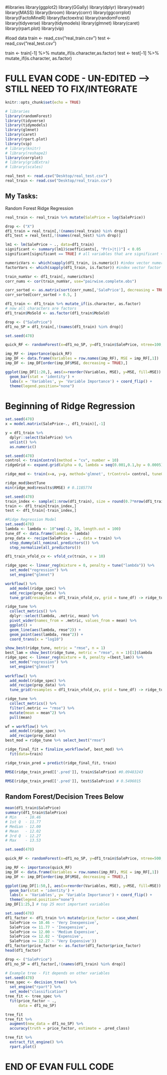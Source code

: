 #libraries
library(ggplot2)
library(GGally)
library(dplyr)
library(readr)
library(MASS)
library(broom)
library(corrr)
library(ggcorrplot)
library(FactoMineR)
library(factoextra)
library(randomForest)
library(tidyverse)
library(tidymodels)
library(glmnet)
library(caret)
library(rpart.plot)
library(vip)



#load data
train <- read_csv("real_train.csv")
test <- read_csv("real_test.csv")

train <- train[-1] %>% mutate_if(is.character,as.factor) 
test <- test[-1] %>% mutate_if(is.character, as.factor)



# FULL EVAN CODE - UN-EDITED --> STILL NEED TO FIX/INTEGRATE

```r
knitr::opts_chunk$set(echo = TRUE)
```


```r
# libraries
library(randomForest)
library(tidyverse) 
library(tidymodels)
library(glmnet)
library(caret)
library(rpart.plot)
library(vip)
# library(knitr)
# library(reshape2)
library(corrplot)
# library(gridExtra)
# library(scales)
```

```r
real_test <- read.csv("Desktop/real_test.csv")
real_train <- read.csv("Desktop/real_train.csv")
```

## My Tasks:
Random Forest
Ridge Regression

```r
real_train <- real_train %>% mutate(SalePrice = log(SalePrice))
```

```r
drop <- ("X")
df1_train = real_train[,!(names(real_train) %in% drop)]
df1_test = real_test[,!(names(real_test) %in% drop)]
```


```r
lm1 <- lm(SalePrice ~ ., data=df1_train)
significant <- summary(lm1)$coefficients[, "Pr(>|t|)"] < 0.05
significant[significant == TRUE] # all variables that are significant < 0.05 in basic lm
```


```r
numericVars <- which(sapply(df1_train, is.numeric)) #index vector numeric variables
factorVars <- which(sapply(df1_train, is.factor)) #index vector factor variables
```

```r
train_numVar <- df1_train[, numericVars]
corr_nums <- cor(train_numVar, use="pairwise.complete.obs")

corr_sorted <- as.matrix(sort(corr_nums[,'SalePrice'], decreasing = TRUE))
corr_sorted[corr_sorted > 0.5, ]
```

```r
df1_train <- df1_train %>% mutate_if(is.character, as.factor)
# now all characters are factors
df1_train$MoSold <- as.factor(df1_train$MoSold)
```

```r
drop <- ("SalePrice")
df1_no_SP = df1_train[,!(names(df1_train) %in% drop)]
```

```r
set.seed(478)

quick_RF <- randomForest(x=df1_no_SP, y=df1_train$SalePrice, ntree=100,importance=TRUE)

imp_RF <- importance(quick_RF)
imp_DF <- data.frame(Variables = row.names(imp_RF), MSE = imp_RF[,1])
imp_DF <- imp_DF[order(imp_DF$MSE, decreasing = TRUE),]

ggplot(imp_DF[1:20,], aes(x=reorder(Variables, MSE), y=MSE, fill=MSE)) + 
  geom_bar(stat = 'identity') + 
  labs(x = 'Variables', y= 'Variable Importance') + coord_flip() + 
  theme(legend.position="none")

```

# Beginning of Ridge Regression
```r
set.seed(478)
x = model.matrix(SalePrice~., df1_train)[,-1]

y = df1_train %>%
  dplyr::select(SalePrice) %>%
  unlist() %>%
  as.numeric()
```

```r
set.seed(478)
control <- trainControl(method = "cv", number = 10)
ridgeGrid <- expand.grid(alpha = 0, lambda = seq(0.001,0.1,by = 0.0005))

ridge_mod <- train(x=x, y=y, method='glmnet', trControl= control, tuneGrid=ridgeGrid) 

ridge_mod$bestTune
min(ridge_mod$results$RMSE) # 0.1185774
```

```r
set.seed(478)
train_index <- sample(1:nrow(df1_train), size = round(0.7*nrow(df1_train)), replace = FALSE)
train <- df1_train[train_index,]
test <- df1_train[-train_index,]
```

```r
#Ridge Regression Model
set.seed(478)
lambda <- lambda <- 10^seq(-2, 10, length.out = 100)
tune_df <- data.frame(lambda = lambda)
prep_data <- recipe(SalePrice ~ ., data = train) %>%
  step_dummy(all_nominal_predictors()) %>%
  step_normalize(all_predictors())

df1_train_vfold_cv <- vfold_cv(train, v = 10)

ridge_spec <- linear_reg(mixture = 0, penalty = tune("lambda")) %>%
  set_mode("regression") %>%
  set_engine("glmnet")

workflow() %>%
  add_model(ridge_spec) %>%
  add_recipe(prep_data) %>%
  tune_grid(resamples = df1_train_vfold_cv, grid = tune_df) -> ridge_tune

ridge_tune %>%
  collect_metrics() %>%
  dplyr::select(lambda, .metric, mean) %>%
  pivot_wider(names_from = .metric, values_from = mean) %>%
  ggplot() +
  geom_line(aes(lambda, rmse^2)) +
  geom_point(aes(lambda, rmse^2)) +
  coord_trans(x = "log10")

show_best(ridge_tune, metric = "rmse", n = 1)
best_lam = show_best(ridge_tune, metric = "rmse", n = 1)[1]$lambda
ridge_spec <- linear_reg(mixture = 0, penalty =(best_lam)) %>%
  set_mode("regression") %>%
  set_engine("glmnet")
  
workflow() %>%
  add_model(ridge_spec) %>%
  add_recipe(prep_data) %>%
  tune_grid(resamples = df1_train_vfold_cv, grid = tune_df) -> ridge_tune

ridge_tune %>%
  collect_metrics() %>%
  filter(.metric == "rmse") %>%
  mutate(mean = mean^2) %>%
  pull(mean)

wf = workflow() %>%
  add_model(ridge_spec) %>%
  add_recipe(prep_data)
best_mod = ridge_tune %>% select_best("rmse")

ridge_final_fit = finalize_workflow(wf, best_mod) %>%
  fit(data=train)
```

```r
ridge_train_pred = predict(ridge_final_fit, train)

RMSE(ridge_train_pred[['.pred']], train$SalePrice) #0.09483243

RMSE(ridge_train_pred[['.pred']], test$SalePrice) # 0.5496015
```



## Random Forest/Decision Trees Below
```r
mean(df1_train$SalePrice)
summary(df1_train$SalePrice)
# Min    - 10.46
# 1st Q  - 11.77
# Median - 12.00
# Mean   - 12.02
# 3rd Q  - 12.27
# Max    - 13.53

```

```r
set.seed(478)

quick_RF <- randomForest(x=df1_no_SP, y=df1_train$SalePrice, ntree=500,importance=TRUE)

imp_RF <- importance(quick_RF)
imp_DF <- data.frame(Variables = row.names(imp_RF), MSE = imp_RF[,1])
imp_DF <- imp_DF[order(imp_DF$MSE, decreasing = TRUE),]

ggplot(imp_DF[1:50,], aes(x=reorder(Variables, MSE), y=MSE, fill=MSE)) + 
  geom_bar(stat = 'identity') + 
  labs(x = 'Variables', y= 'Variable Importance') + coord_flip() + 
  theme(legend.position="none")
imp_DF[1:25,] # top 25 most important variables
```


```r
set.seed(478)
df1_factor <- df1_train %>% mutate(price_factor = case_when(
  SalePrice <= 10.46 ~ 'Very Inexpensive',
  SalePrice <= 11.77 ~ 'Inexpensive',
  SalePrice <= 12.00 ~ 'Medium Expensive',
  SalePrice <= 12.02 ~ 'Expensive',
  SalePrice >= 12.27 ~ 'Very Expensive'))
df1_factor$price_factor <- as.factor(df1_factor$price_factor)
head(df1_factor)
```

```r
drop <- ("SalePrice")
df1_no_SP = df1_factor[,!(names(df1_train) %in% drop)]
```

```r
# Example tree - Fit depends on other variables
set.seed(478)
tree_spec <- decision_tree() %>%
  set_engine("rpart") %>%
  set_mode("classification")
tree_fit <- tree_spec %>%
  fit(price_factor ~ ., 
      data = df1_no_SP)

tree_fit 
tree_fit %>%
  augment(new_data = df1_no_SP) %>%
  accuracy(truth = price_factor, estimate = .pred_class)

tree_fit %>%
  extract_fit_engine() %>%
  rpart.plot()
```

# END OF EVAN FULL CODE


























